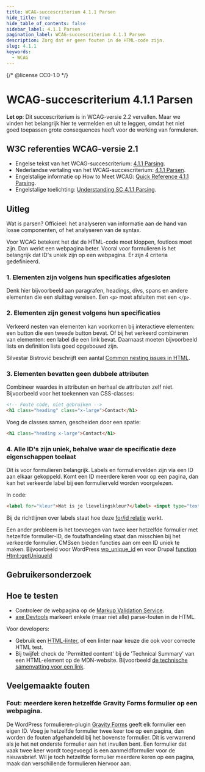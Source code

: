 ```yaml
---
title: WCAG-succescriterium 4.1.1 Parsen
hide_title: true
hide_table_of_contents: false
sidebar_label: 4.1.1 Parsen
pagination_label: WCAG-succescriterium 4.1.1 Parsen
description: Zorg dat er geen fouten in de HTML-code zijn.
slug: 4.1.1
keywords:
  - WCAG
---
```


{/* @license CC0-1.0 */}


# WCAG-succescriterium 4.1.1 Parsen

**Let op**: Dit succescriterium is in WCAG-versie 2.2 vervallen. Maar we vinden het belangrijk hier te vermelden en uit te leggen, omdat het niet goed toepassen grote consequences heeft voor de werking van formuleren.

## W3C referenties WCAG-versie 2.1

- Engelse tekst van het WCAG-succescriterium: [<span lang="en">4.1.1 Parsing</span>](https://www.w3.org/TR/WCAG21/#parsing).
- Nederlandse vertaling van het WCAG-succescriterium: [4.1.1 Parsen](https://www.w3.org/Translations/WCAG21-nl/#parsen).
- Engelstalige informatie op <span lang="en">How to Meet WCAG</span>: [<span lang="en">Quick Reference 4.1.1 Parsing</span>](https://www.w3.org/WAI/WCAG22/quickref/?versions=2.1#parsing).
- Engelstalige toelichting: [<span lang="en">Understanding SC 4.1.1 Parsing</span>](https://www.w3.org/WAI/WCAG21/Understanding/parsing.html).

## Uitleg

Wat is parsen? Officieel: het analyseren van informatie aan de hand van losse componenten, of het analyseren van de syntax.

Voor WCAG betekent het dat de HTML-code moet kloppen, foutloos moet zijn. Dan werkt een webpagina beter. Vooral voor formulieren is het belangrijk dat ID's uniek zijn op een webpagina. Er zijn 4 criteria gedefinieerd.

### 1. Elementen zijn volgens hun specificaties afgesloten

Denk hier bijvoorbeeld aan paragrafen, headings, divs, spans en andere elementen die een sluittag vereisen.
Een `<p>` moet afsluiten met een `</p>`.

### 2. Elementen zijn genest volgens hun specificaties

Verkeerd nesten van elementen kan voorkomen bij interactieve elementen: een button die een tweede button bevat.
Of bij het verkeerd combineren van elementen: een label die een link bevat.
Daarnaast moeten bijvoorbeeld lists en definition lists goed opgebouwd zijn.

Silvestar Bistrović beschrijft een aantal [<span lang="en">Common nesting issues in HTML</span>](https://www.htmhell.dev/adventcalendar/2022/20/).

### 3. Elementen bevatten geen dubbele attributen

Combineer waardes in attributen en herhaal de attributen zelf niet.
Bijvoorbeeld voor het toekennen van CSS-classes:

```html
<!-- Foute code, niet gebruiken -->
<h1 class="heading" class="x-large">Contact</h1>
```

Voeg de classes samen, gescheiden door een spatie:

```html
<h1 class="heading x-large">Contact</h1>
```

### 4. Alle ID's zijn uniek, behalve waar de specificatie deze eigenschappen toelaat

Dit is voor formulieren belangrijk. Labels en formuliervelden zijn via een ID aan elkaar gekoppeld. Komt een ID meerdere keren voor op een pagina, dan kan het verkeerde label bij een formulierveld worden voorgelezen.

In code:

```html
<label for="kleur">Wat is je lievelingskleur?</label> <input type="text" id="kleur" name="lievelingskleur" />
```

Bij de richtlijnen over labels staat hoe deze [for/id relatie](/richtlijnen/formulieren/labels/de-forid-relatie) werkt.

Een ander probleem is het toevoegen van twee keer hetzelfde formulier met hetzelfde formulier-ID, de foutafhandeling staat dan misschien bij het verkeerde formulier.
CMSsen bieden functies aan om een ID uniek te maken. Bijvoorbeeld voor WordPress [wp_unique_id](https://developer.wordpress.org/reference/functions/wp_unique_id/) en voor Drupal
[function Html::getUniqueId](https://api.drupal.org/api/drupal/core!lib!Drupal!Component!Utility!Html.php/function/Html%3A%3AgetUniqueId/8.9.x)

## Gebruikersonderzoek

<CTAGebruikersonderzoek />

## Hoe te testen

- Controleer de webpagina op de [Markup Validation Service](https://validator.w3.org/).
- [axe Devtools](https://www.deque.com/axe/browser-extensions/) markeert enkele (maar niet alle) parse-fouten in de HTML.

Voor developers:

- Gebruik een [HTML-linter](https://github.com/caramelomartins/awesome-linters?tab=readme-ov-file#html), of een linter naar keuze die ook voor correcte HTML test.
- Bij twijfel: check de '<span lang="en">Permitted content</span>' bij de '<span lang="en">Technical Summary</span>' van een HTML-element op de MDN-website. Bijvoorbeeld [de technische samenvatting voor een link](https://developer.mozilla.org/en-US/docs/Web/HTML/Element/a#technical_summary).

## Veelgemaakte fouten

### Fout: meerdere keren hetzelfde Gravity Forms formulier op een webpagina.

De WordPress formulieren-plugin [Gravity Forms](https://docs.gravityforms.com/accessibility-checklist-for-gravity-forms/) geeft elk formulier een eigen ID. Voeg je hetzelfde formulier twee keer toe op een pagina, dan worden de fouten afgehandeld bij het bovenste formulier. Dit is verwarrend als je het net onderste formulier aan het invullen bent.
Een formulier dat vaak twee keer wordt toegevoegd is een aanmeldformulier voor de nieuwsbrief. Wil je toch hetzelfde formulier meerdere keren op een pagina, maak dan verschillende formulieren hiervoor aan.

<WCAGFooterInfo />
